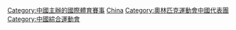 [[Category:中國主辦的國際體育賽事|Category:中國主辦的國際體育賽事]]
[[Category:依主辦國劃分的奧林匹克運動會|China]]
[[Category:奧林匹克運動會中國代表團|Category:奧林匹克運動會中國代表團]]
[[Category:中國綜合運動會|Category:中國綜合運動會]]